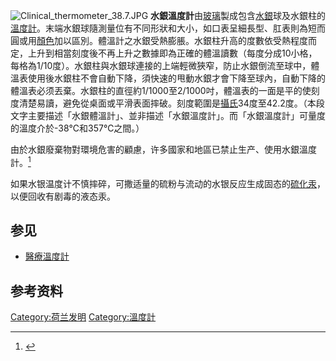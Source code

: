 {{Refimprove|time=2017-04-21T20:41:21+00:00}}
{{Expand|time=2013-02-14T11:16:56+00:00 }}
[[File:Clinical_thermometer_38.7.JPG|thumb]]
'''水銀溫度計'''由[[玻璃|玻璃]]製成包含[[水銀|水銀]]球及水銀柱的[[溫度計|溫度計]]。末端水銀球隨測量位有不同形狀和大小，如口表呈細長型、肛表則為短而圓或用[[顏色|顏色]]加以區別。體溫計之水銀受熱膨脹。水銀柱升高的度數依受熱程度而定，上升到相當刻度後不再上升之數據即為正確的體溫讀數（每度分成10小格，每格為1/10度）。水銀柱與水銀球連接的上端輕微狹窄，防止水銀倒流至球中，體溫表使用後水銀柱不會自動下降，須快速的甩動水銀才會下降至球內，自動下降的體溫表必须丟棄。水銀柱的直徑約1/1000至2/1000吋，體溫表的一面是平的使刻度清楚易讀，避免從桌面或平滑表面摔破。刻度範圍是[[攝氏|攝氏]]34度至42.2度。（本段文字主要描述「水銀體溫計」、並非描述「水銀溫度計」。而「水銀溫度計」可量度的溫度介於-38℃和357℃之間。）

由於水銀廢棄物對環境危害的顧慮，许多國家和地區已禁止生产、使用水銀溫度計。<ref>{{cite web|title=水银体温计淡出市场 我们量体温该用啥？|url=http://health.people.com.cn/n/2015/0119/c14739-26407803.html|website=人民网|accessdate=2017-04-21|archive-date=2015-04-14|archive-url=https://web.archive.org/web/20150414153056/http://health.people.com.cn/n/2015/0119/c14739-26407803.html|dead-url=no}}</ref>

如果水银温度计不慎摔碎，可撒适量的硫粉与流动的水银反应生成固态的[[硫化汞|硫化汞]]，以便回收有剧毒的液态汞。

==参见==
* [[醫療溫度計|醫療溫度計]]
==参考资料==
{{reflist}}

{{thing-stub}}
[[Category:荷兰发明|Category:荷兰发明]]
[[Category:溫度計|Category:溫度計]]